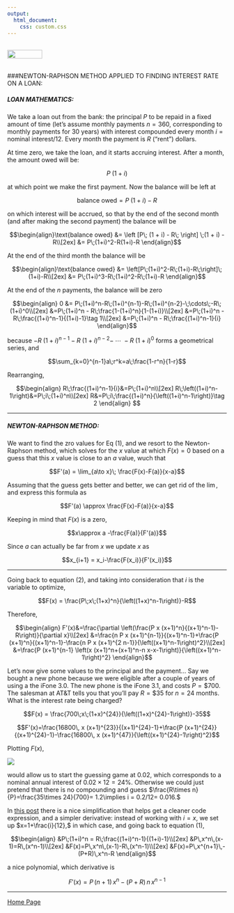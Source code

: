 ```yaml
---
output: 
  html_document:
    css: custom.css
---
```


<br>
<a href="http://rinterested.github.io/statistics/index.html">
<img HEIGHT="20" WIDTH="80" src="https://cloud.githubusercontent.com/assets/9312897/10556783/a27a26fa-745c-11e5-9b1a-2d5bd737387a.PNG"></a>
<br><br>

###NEWTON-RAPHSON METHOD APPLIED TO FINDING INTEREST RATE ON A LOAN:
<br>

##### LOAN MATHEMATICS:

We take a loan out from the bank: the principal $P$ to be repaid in a fixed amount of time (let's assume monthly payments $n =360$, corresponding to monthly payments for $30$ years) with interest compounded every month $i = \text{nominal interest}/12$. Every month the payment is $R$ ("rent") dollars.

At time zero, we take the loan, and it starts accruing interest. After a month, the amount owed will be:

$$P \; (1 +i)$$

at which point we make the first payment. Now the balance will be left at

$$\text{balance owed}= P \; (1 +i) - R$$

on which interest will be accrued, so that by the end of the second month (and after making the second payment) the balance will be

$$\begin{align}\text{balance owed} &= \left [P\; (1 + i) - R\; \right] \;(1 + i) - R\\[2ex]
&= P\;(1+i)^2-R(1+i)-R
\end{align}$$

At the end of the third month the balance will be

$$\begin{align}\text{balance owed} &= \left[P\;(1+i)^2-R\;(1+i)-R\;\right]\;(1+i)-R\\[2ex]
&= P\;(1+i)^3-R\;(1+i)^2-R\;(1+i)-R
\end{align}$$

At the end of the $n$ payments, the balance will be zero

$$\begin{align} 0 &= P\;(1+i)^n-R\;(1+i)^{n-1}-R\;(1+i)^{n-2}-\;\cdots\;-R\;(1+i)^0\\[2ex]
&=P\;(1+i)^n - R\;\frac{1-(1+i)^n}{1-(1+i)}\\[2ex]
&=P\;(1+i)^n - R\;\frac{(1+i)^n-1}{(1+i)-1}\tag 1\\[2ex]
&=P\;(1+i)^n - R\;\frac{(1+i)^n-1}{i}
\end{align}$$

because $-R\;(1+i)^{n-1}-R\;(1+i)^{n-2}-\;\cdots\;-R\;(1+i)^0$ forms a geometrical series, and

$$\sum_{k=0}^{n-1}a\;r^k=a\;\frac{1-r^n}{1-r}$$

Rearranging,

$$\begin{align}
R\;\frac{(1+i)^n-1}{i}&=P\;(1+i)^n\\[2ex]
R\;\left((1+i)^n-1\right)&=P\;i\;(1+i)^n\\[2ex]
R&=P\;i\;\frac{(1+i)^n}{\left((1+i)^n-1\right)}\tag 2
\end{align}
$$

---

##### NEWTON-RAPHSON METHOD:

We want to find the zro values for Eq $(1)$, and we resort to the Newton-Raphson method, which solves for the $x$ value at which $F(x)=0$ based on a guess that this $x$ value is close to an $a$ value, wuch that

$$F'(a) = \lim_{a\to x}\; \frac{F(x)-F(a)}{x-a}$$

Assuming that the guess gets better and better, we can get rid of the $\lim$, and express this formula as

$$F'(a) \approx \frac{F(x)-F(a)}{x-a}$$

Keeping in mind that $F(x)$ is a zero,

$$x\approx a -\frac{F(a)}{F'(a)}$$

Since $a$ can actually be far from $x$ we update $x$ as

$$x_{i+1} = x_i-\frac{F(x_i)}{F'(x_i)}$$

---

Going back to equation $(2),$ and taking into consideration that $i$ is the variable to optimize,

$$F(x) = \frac{P\;x\;(1+x)^n}{\left((1+x)^n-1\right)}-R$$

Therefore,

$$\begin{align}
F'(x)&=\frac{\partial \left(\frac{P x (x+1)^n}{(x+1)^n-1}-R\right)}{\partial x}\\[2ex]
&=\frac{n P x (x+1)^{n-1}}{(x+1)^n-1}+\frac{P (x+1)^n}{(x+1)^n-1}-\frac{n
P x (x+1)^{2 n-1}}{\left((x+1)^n-1\right)^2}\\[2ex]
&=\frac{P (x+1)^{n-1} \left(x (x+1)^n+(x+1)^n-n x-x-1\right)}{\left((x+1)^n-1\right)^2}
\end{align}$$

Let's now give some values to the principal and the payment... Say we bought a new phone because we were eligible after a couple of years of using a the iFone 3.0. The new phone is the iFone 3.1, and costs $P= \$ 700$. The salesman at AT&T tells you that you'll pay $R =\$ 35$ for $n=24$ months. What is the interest rate being charged?

$$F(x) = \frac{700\;x\;(1+x)^{24}}{\left((1+x)^{24}-1\right)}-35$$

$$F'(x)=\frac{16800\, x (x+1)^{23}}{(x+1)^{24}-1}+\frac{P (x+1)^{24}}{(x+1)^{24}-1}-\frac{16800\, x (x+1)^{47}}{\left((x+1)^{24}-1\right)^2}$$

Plotting $F(x),$

<img src="https://user-images.githubusercontent.com/9312897/28857598-ac8ff140-7718-11e7-9174-270c9eea1316.png">

would allow us to start the guessing game at $0.02$, which corresponds to a nominal annual interest of $0.02 \times 12=24\%.$ Otherwise we could just pretend that there is no compounding and guess $\frac{R\times n}{P}=\frac{35\times 24}{700}= 1.2\implies i = 0.2/12= 0.016.$

In [this post](https://blog.bossylobster.com/2012/05/reverse-calculating-interest-rate) there is a nice simplification that helps get a cleaner code expression, and a simpler derivative: instead of working with $i=x,$ we set up $x=1+\frac{i}{12},$ in which case, and going back to equation $(1),$

$$\begin{align}
&P\;(1+i)^n = R\;\frac{(1+i)^n-1}{(1+i)-1}\\[2ex]
&P\,x^n\,(x-1)=R\,(x^n-1)\\[2ex]
&F(x)=P\,x^n\,(x-1)-R\,(x^n-1)\\[2ex]
&F(x)=P\,x^{n+1}\,-(P+R)\,x^n-R
\end{align}$$

a nice polynomial, which derivative is

$$F'(x)=P\, (n+1)\, x^n-(P+R)\,n\,x^{n-1}$$

---

<a href="http://rinterested.github.io/statistics/index.html">Home Page</a>
